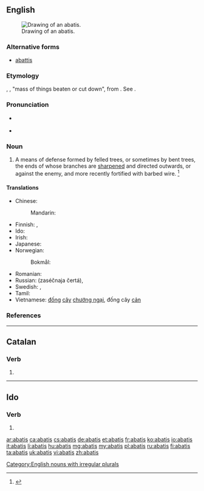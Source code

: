 ==English==
{{wikisource1911Enc|Abatis}}{{wikipedia}}
[[Image:Abatis (PSF).png|thumb|right|Drawing of an abatis.]]

===Alternative forms===
* [[abattis]]

===Etymology===
{{etyl|fr|en}} {{term|lang=fr|abatis}}, {{term|lang=fr|abattis}}, <span class='mention-gloss-double-quote'>"</span>mass of things beaten or cut down<span class='mention-gloss-double-quote'>"</span>, from {{term|abattre}}. See {{term|abate}}.

===Pronunciation===
* {{a|RP}} {{IPA|/ˈæb.əˌtiː/|lang=en}}
* {{a|GenAm}} {{IPA|/ˈæb.əˌti/|/ˈæb.ə.tɪs/|lang=en}}

===Noun===
{{en-noun|abatis|abatises}}

# A means of defense formed by felled trees, or sometimes by bent trees, the ends of whose branches are [[sharpened]] and directed outwards, or against the enemy, and more recently fortified with barbed wire. {{defdate|Mid 19<sup>th</sup> century.}}<ref>{{R:SOED5|page=2}}</ref>

====Translations====
{{trans-top|means of defense}}
* Chinese:
*: Mandarin: {{t+|cmn|鹿砦|tr=lùzhài|sc=Hani}}
* Finnish: {{t|fi|murros}}, {{t|fi|rytövarustus}}
* Ido: {{t+|io|abatajaro}}
* Irish: {{t|ga|leagarnach}}
* Japanese: {{t|ja|逆茂木|tr=さかもぎ, sakamogi}}
* Norwegian:
*: Bokmål: {{t+|nb|forhugning|m|f}}
{{trans-mid}}
* Romanian: {{t+|ro|abatiză|f}}
* Russian: {{l/ru|засечный|засечная}} {{t+|ru|черта|f}} (zaséčnaja čertá), {{t+|ru|засека|f|tr=zaséka}}
* Swedish: {{t|sv|förhuggning|c}}, {{t+|sv|hinder|n}}
* Tamil: {{t+|ta|மரக்கிளை அரண்|tr=ma rak kee lai aran|sc=Taml}}
* Vietnamese: [[đống]] [[cây]] [[chướng ngại]], đống cây [[cản]]
{{trans-bottom}}

===References===
<references/>

[[Category:English nouns with irregular plurals]]

----

==Catalan==

===Verb===
{{head|ca|verb form}}

# {{ca-verb form of|p=2|n=sg|t=pres|m=sub|abatre}}

----

==Ido==

===Verb===
{{io-verb form}}

# {{io-form of|abat}}

[[ar:abatis]]
[[ca:abatis]]
[[cs:abatis]]
[[de:abatis]]
[[et:abatis]]
[[fr:abatis]]
[[ko:abatis]]
[[io:abatis]]
[[it:abatis]]
[[li:abatis]]
[[hu:abatis]]
[[mg:abatis]]
[[my:abatis]]
[[pl:abatis]]
[[ru:abatis]]
[[fi:abatis]]
[[ta:abatis]]
[[uk:abatis]]
[[vi:abatis]]
[[zh:abatis]]